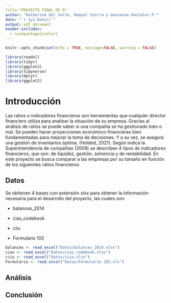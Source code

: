 ```yaml
---
title:"PROYECTO FINAL DE R"
author: "Katherine Del Valle, Raquel Sierra y Geovanna Gonzalez P."
date: "`r Sys.Date()`"
output: pdf_document
header-includes:
  - \usepackage{xcolor}
---
```


```r
knitr::opts_chunk$set(echo = TRUE, message=FALSE, warning = FALSE)

library(readxl)
library(tidyr)
library(ggplot2)
library(tidyverse)
library(dplyr)
library(ggplot2)

```
# Introducción

Las ratios o indicadores financieros son herramientas que cualquier director financiero utiliza para analizar la situación de su empresa. Gracias al análisis de ratios se puede saber si una compañía se ha gestionado bien o mal. Se pueden hacer proyecciones económico-financieras bien fundamentadas para mejorar la toma de decisiones. Y a su vez, se asegura una gestión de inventarios óptima. (Holded, 2021).
Según indica la Superintendencia de compañías (2009) se describen 4 tipos de indicadores financieros, que son: de liquidez, gestión, solvencia y de rentabilidad. En este proyecto se busca comparar a las empresas por su tamaño en función de los siguientes ratios financieros:

## Datos

Se obtienen 4 bases con extensión xlsx para obtener la información necesaria para el desarrollo del proyecto, las cuales son:

- balances_2014

- cias_codebook

- ciiu

- Formulario 102


```r
balances <- read_excel("Datos/balances_2014.xlsx")
cias <- read_excel("Datos/cias_codebook.xlsx")
ciiu <- read_excel("Datos/ciiu.xlsx")
Formulario <- read_excel("Datos/Formulario 102.xls")
```


## Análisis



## Conclusión


